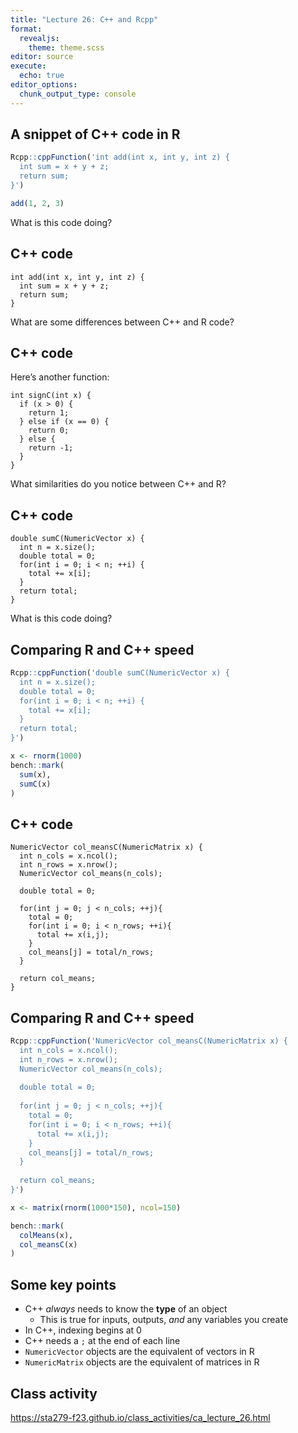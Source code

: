 ```yaml
---
title: "Lecture 26: C++ and Rcpp"
format: 
  revealjs:
    theme: theme.scss
editor: source
execute: 
  echo: true
editor_options: 
  chunk_output_type: console
---
```


## A snippet of C++ code in R

```r
Rcpp::cppFunction('int add(int x, int y, int z) {
  int sum = x + y + z;
  return sum;
}')

add(1, 2, 3)
```

What is this code doing?

## C++ code

```Rcpp
int add(int x, int y, int z) {
  int sum = x + y + z;
  return sum;
}
```

What are some differences between C++ and R code?

## C++ code

Here's another function:

```Rcpp
int signC(int x) {
  if (x > 0) {
    return 1;
  } else if (x == 0) {
    return 0;
  } else {
    return -1;
  }
}
```

What similarities do you notice between C++ and R?

## C++ code

```Rcpp
double sumC(NumericVector x) {
  int n = x.size();
  double total = 0;
  for(int i = 0; i < n; ++i) {
    total += x[i];
  }
  return total;
}
```

What is this code doing?

## Comparing R and C++ speed

```r
Rcpp::cppFunction('double sumC(NumericVector x) {
  int n = x.size();
  double total = 0;
  for(int i = 0; i < n; ++i) {
    total += x[i];
  }
  return total;
}')

x <- rnorm(1000)
bench::mark(
  sum(x),
  sumC(x)
)
```

## C++ code

```Rcpp
NumericVector col_meansC(NumericMatrix x) {
  int n_cols = x.ncol();
  int n_rows = x.nrow();
  NumericVector col_means(n_cols);
  
  double total = 0;
  
  for(int j = 0; j < n_cols; ++j){
    total = 0;
    for(int i = 0; i < n_rows; ++i){
      total += x(i,j);
    }
    col_means[j] = total/n_rows;
  }
  
  return col_means;
}
```

## Comparing R and C++ speed

```r
Rcpp::cppFunction('NumericVector col_meansC(NumericMatrix x) {
  int n_cols = x.ncol();
  int n_rows = x.nrow();
  NumericVector col_means(n_cols);
  
  double total = 0;
  
  for(int j = 0; j < n_cols; ++j){
    total = 0;
    for(int i = 0; i < n_rows; ++i){
      total += x(i,j);
    }
    col_means[j] = total/n_rows;
  }
  
  return col_means;
}')
```

```r
x <- matrix(rnorm(1000*150), ncol=150)

bench::mark(
  colMeans(x),
  col_meansC(x)
)
```

## Some key points

* C++ *always* needs to know the **type** of an object
  * This is true for inputs, outputs, *and* any variables you create
* In C++, indexing begins at 0
* C++ needs a `;` at the end of each line
* `NumericVector` objects are the equivalent of vectors in R
* `NumericMatrix` objects are the equivalent of matrices in R

## Class activity

[https://sta279-f23.github.io/class_activities/ca_lecture_26.html](https://sta279-f23.github.io/class_activities/ca_lecture_26.html)


